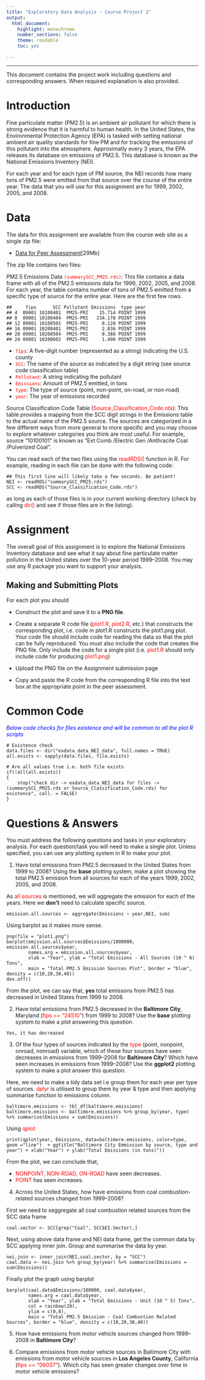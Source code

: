```yaml
---
title: "Exploratory Data Analysis - Course Project 2"
output:
  html_document:
    highlight: monochrome
    number_sections: false
    theme: readable
    toc: yes

---
```

************
This document contains the project work including questions and corresponding answers. When required explanation is also provided.

# Introduction

Fine particulate matter (PM2.5) is an ambient air pollutant for which there is strong evidence that it is harmful to human health. In the United States, the Environmental Protection Agency (EPA) is tasked with setting national ambient air quality standards for fine PM and for tracking the emissions of this pollutant into the atmosphere. Approximatly every 3 years, the EPA releases its database on emissions of PM2.5. This database is known as the National Emissions Inventory (NEI). 

For each year and for each type of PM source, the NEI records how many tons of PM2.5 were emitted from that source over the course of the entire year. The data that you will use for this assignment are for 1999, 2002, 2005, and 2008.

# Data
The data for this assignment are available from the course web site as a single zip file:

* [Data for Peer Assessment](https://d396qusza40orc.cloudfront.net/exdata%2Fdata%2FNEI_data.zip)[29Mb]

The zip file contains two files:

PM2.5 Emissions Data <span style="color:red;">`(summarySCC_PM25.rds)`</span>: This file contains a data frame with all of the PM2.5 emissions data for 1999, 2002, 2005, and 2008. For each year, the table contains number of tons of PM2.5 emitted from a specific type of source for the entire year. Here are the first few rows.

```
##     fips      SCC Pollutant Emissions  type year
## 4  09001 10100401  PM25-PRI    15.714 POINT 1999
## 8  09001 10100404  PM25-PRI   234.178 POINT 1999
## 12 09001 10100501  PM25-PRI     0.128 POINT 1999
## 16 09001 10200401  PM25-PRI     2.036 POINT 1999
## 20 09001 10200504  PM25-PRI     0.388 POINT 1999
## 24 09001 10200602  PM25-PRI     1.490 POINT 1999
```

* <span style="color:red;">`fips`</span>: A five-digit number (represented as a string) indicating the U.S. county
* <span style="color:red;">`SCC`</span>: The name of the source as indicated by a digit string (see source code classification table)
* <span style="color:red;">`Pollutant`</span>: A string indicating the pollutant
* <span style="color:red;">`Emissions`</span>: Amount of PM2.5 emitted, in tons
* <span style="color:red;">`type`</span>: The type of source (point, non-point, on-road, or non-road)
* <span style="color:red;">`year`</span>: The year of emissions recorded

Source Classification Code Table (<span style="color:red;">Source_Classification_Code.rds</span>): This table provides a mapping from the SCC digit strings in the Emissions table to the actual name of the PM2.5 source. The sources are categorized in a few different ways from more general to more specific and you may choose to explore whatever categories you think are most useful. For example, source “10100101” is known as “Ext Comb /Electric Gen /Anthracite Coal /Pulverized Coal”.

You can read each of the two files using the <span style="color:red;">readRDS()</span> function in R. For example, reading in each file can be done with the following code:

```
## This first line will likely take a few seconds. Be patient!
NEI <- readRDS("summarySCC_PM25.rds")
SCC <- readRDS("Source_Classification_Code.rds")
```
as long as each of those files is in your current working directory (check by calling <span style="color:red;"> dir()</span> and see if those files are in the listing).

# Assignment 

The overall goal of this assignment is to explore the National Emissions Inventory database and see what it say about fine particulate matter pollution in the United states over the 10-year period 1999–2008. You may use any R package you want to support your analysis.

## Making and Submitting Plots

For each plot you should

* Construct the plot and save it to a **PNG file**.

* Create a separate R code file (<span style="color:red;">plot1.R, plot2.R</span>, etc.) that constructs the corresponding plot, i.e. code in plot1.R constructs the plot1.png plot. Your code file should include code for reading the data so that the plot can be fully reproduced. You must also include the code that creates the PNG file. Only include the code for a single plot (i.e. <span style="color:red;">plot1.R</span> should only include code for producing <span style="color:red;">plot1.png</span>)

* Upload the PNG file on the Assignment submission page

* Copy and paste the R code from the corresponding R file into the text box at the appropriate point in the peer assessment.

# Common Code

<span style="color:blue;">*Below code checks for files existence and will be common to all the plot R scripts*</span>
```
# Existence check
data.files <- dir("exdata_data_NEI_data", full.names = TRUE)
all.exists <- sapply(data.files, file.exists)

# Are all values true i.e. both file exists
if(!all(all.exists))
{
    stop("check dir -> exdata_data_NEI_data for files -> (summarySCC_PM25.rds or Source_Classification_Code.rds) for existence", call. = FALSE)
}
```

# Questions & Answers

You must address the following questions and tasks in your exploratory analysis. For each question/task you will need to make a single plot. Unless specified, you can use any plotting system in R to make your plot.

1. Have total emissions from PM2.5 decreased in the United States from 1999 to 2008? Using the **base** plotting system, make a plot showing the total PM2.5 emission from all sources for each of the years 1999, 2002, 2005, and 2008.

As <span style="color:red;">all sources</span> is mentioned, we will aggregate the emission for each of the years. Here we **don't** need to calculate specific source.

```
emission.all.sources <- aggregate(Emissions ~ year,NEI, sum)
```

Using barplot as it makes more sense.

```
png(file = "plot1.png")
barplot(emission.all.sources$Emissions/1000000, emission.all.sources$year,
        names.arg = emission.all.sources$year, 
        xlab = "Year", ylab = "Total Emissions - All Sources (10 ^ 6) Tons", 
        main = "Total PM2.5 Emission Sources Plot", border = "blue", density = c(10,20,30,40))
dev.off()
```

From the plot, we can say that, **yes** total emissons from PM2.5 has decreased in United States from 1999 to 2008.

2. Have total emissions from PM2.5 decreased in the **Baltimore City**, Maryland (<span style="color:red;">fips == "24510"</span>) from 1999 to 2008? Use the **base** plotting system to make a plot answering this question.

```
Yes, it has decreased
```
3. Of the four types of sources indicated by the <span style="color:red;">type</span> (point, nonpoint, onroad, nonroad) variable, which of these four sources have seen decreases in emissions from 1999–2008 for **Baltimore City**? Which have seen increases in emissions from 1999–2008? Use the **ggplot2** plotting system to make a plot answer this question.

Here, we need to make a tidy data set i.e group them for each year per type of sources. <span style="color:red;">dplyr</span> is utilised to group them by year & type and then applying summarise function to emissions column.

```
baltimore.emissions <- tbl_df(baltimore.emissions)
baltimore.emissions <- baltimore.emissions %>% group_by(year, type) %>% summarise(Emissions = sum(Emissions))
```
Using <span style="color:red;">qplot</span>

```
print(qplot(year, Emissions, data=baltimore.emissions, color=type, geom ="line")  + ggtitle("Baltimore City Emmission by source, type and year") + xlab("Year") + ylab("Total Emissions (in tons)"))
```

From the plot, we can conclude that, 

* <span style="color:red;">NONPOINT, NON-ROAD, ON-ROAD</span> have seen decreases.
* <span style="color:red;">POINT</span> has seen increases.

4. Across the United States, how have emissions from coal combustion-related sources changed from 1999–2008?

First we need to seggregate all coal combustion related sources from the SCC data frame
```
coal.sector <- SCC[grep("Coal", SCC$EI.Sector),]
```
Next, using above data frame and NEI data frame, get the common data by SCC applying inner join.
Group and summarise the data by year.
```
nei.join <- inner_join(NEI,coal.sector, by = "SCC")
caal.data <- nei.join %>% group_by(year) %>% summarise(Emissions = sum(Emissions))
```
Finally plot the graph using barplot
```
barplot(caal.data$Emissions/100000, caal.data$year,
        names.arg = caal.data$year, 
        xlab = "Year", ylab = "Total Emissions - Unit (10 ^ 5) Tons", 
        col = rainbow(20),
        ylim = c(0,8),
        main = "Total PM2.5 Emission - Coal Combustion Related Sources", border = "blue", density = c(10,20,30,40))
```

5. How have emissions from motor vehicle sources changed from 1999–2008 in **Baltimore City**?

6. Compare emissions from motor vehicle sources in Baltimore City with emissions from motor vehicle sources in **Los Angeles County**, California (<span style="color:red;">fips == "06037"</span>). Which city has seen greater changes over time in motor vehicle emissions?



